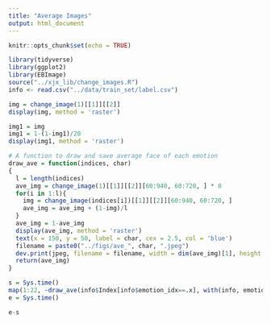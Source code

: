 ```yaml
---
title: "Average Images"
output: html_document
---
```


```r
knitr::opts_chunk$set(echo = TRUE)
```

```r
library(tidyverse)
library(ggplot2)
library(EBImage)
source("../xjx_lib/change_images.R")
info <- read.csv("../data/train_set/label.csv")
```

```r
img = change_image(1)[[1]][[2]]
display(img, method = 'raster')
```

```r
img1 = img
img1 = 1-(1-img1)/20
display(img1, method = 'raster')
```

```r
# A function to draw and save average face of each emotion
draw_ave = function(indices, char)
{
  l = length(indices)
  ave_img = change_image(1)[[1]][[2]][60:940, 60:720, ] * 0
  for(i in 1:l){
    img = change_image(indices[i])[[1]][[2]][60:940, 60:720, ]
    ave_img = ave_img + (1-img)/l
  }
  ave_img = 1-ave_img
  display(ave_img, method = 'raster')
  text(x = 150, y = 50, label = char, cex = 2.5, col = 'blue')
  filename = paste0("../figs/ave_", char, ".jpeg")
  dev.print(jpeg, filename = filename, width = dim(ave_img)[1], height = dim(ave_img)[2])
  return(ave_img)
}
```

```r
s = Sys.time()
map(1:22, ~draw_ave(info$Index[info$emotion_idx==.x], with(info, emotion_cat %>% unique)[.x]))
e = Sys.time()
```

```r
e-s
```








